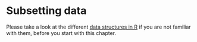 # Subsetting data

Please take a look at the different [data structures in R](data_types.qmd) if you are not familiar with them, before you start with this chapter. 
